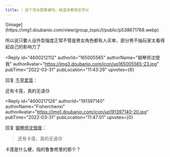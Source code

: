 ```yaml
---
title: 氵这个流水图靠谱吗，绫温池表现还可以
---
```



<Forum groupName="原神" groupUrl="https://www.douban.com/group/genshin/" archivedAt="2025-05-16T16:40:03.353Z">
  <Post
    id="263572962"
    title="氵这个流水图靠谱吗，绫温池表现还可以"
    url="https://www.douban.com/group/topic/263572962/?_spm_id=MTY1MDA1NTY1"
    pubTime="2022-04-07"
    highlightUserId="191397140"
  >
![image](https://img1.doubanio.com/view/group_topic/l/public/p538671768.webp)

所以说只要人设外型强度正常不管是男女角色都有人买单，部分男不抽玩家太看得起自己的影响力了

<Reply
  id="4600212112"
  authorId="165005565"
  authorName="钢琴师沈恨我"
  authorAvatar="https://img3.doubanio.com/icon/up165005565-23.jpg"
  pubTime="2022-03-31"
  pubLocation="11:43:29"
  upvotes={6}
>
回复 [千早爱音](https://www.douban.com/people/58064334/)：
 

还有卡莲，真的无语😓
</Reply>

<Reply
  id="4600217126"
  authorId="191397140"
  authorName="Fisherchenxi"
  authorAvatar="https://img1.doubanio.com/icon/up191397140-20.jpg"
  pubTime="2022-03-31"
  pubLocation="11:47:01"
  upvotes={0}
>
回复 [钢琴师沈恨我](https://www.douban.com/people/165005565/)：
 > 还有卡莲，真的无语😓

卡莲是什么梗，指的鲁鲁修里的那个？
</Reply>
  </Post>
</Forum>
